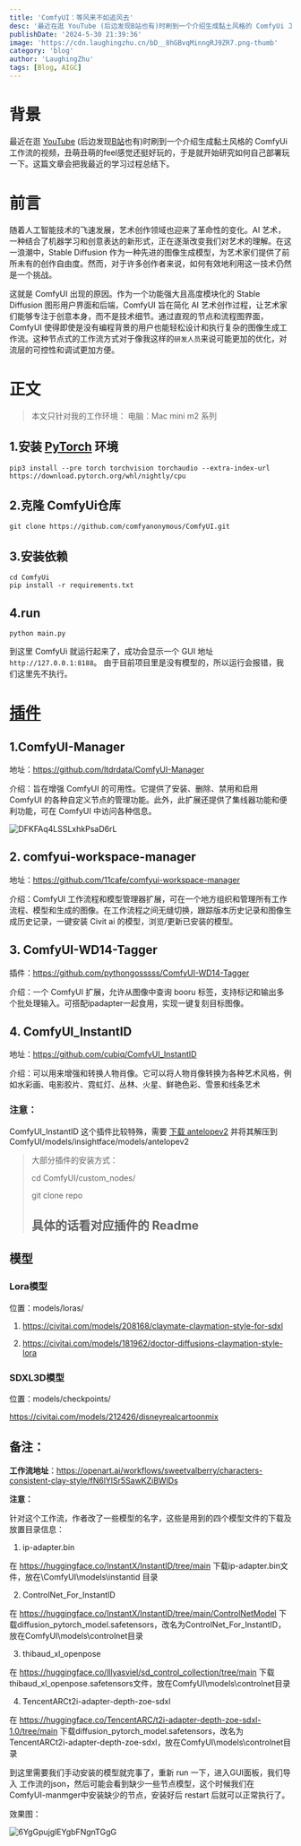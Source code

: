 ```yaml
---
title: 'ComfyUI：等风来不如追风去'
desc: '最近在逛 YouTube (后边发现B站也有)时刷到一个介绍生成黏土风格的 ComfyUi 工作流的视频，丑萌丑萌的feel感觉还挺好玩的，于是就开始研究如何自己部署玩一下。这篇文章会把我最近的学习过程总结下。'
publishDate: '2024-5-30 21:39:36'
image: 'https://cdn.laughingzhu.cn/bD__8hGBvqMinngRJ9ZR7.png-thumb'
category: 'blog'
author: 'LaughingZhu'
tags: [Blog, AIGC]
---
```


# 背景

最近在逛 [YouTube](https://www.youtube.com/watch?v=K919O8BCY_M) (后边发现[B站](https://www.bilibili.com/video/BV1Ns421N7Tt/?spm_id_from=333.999.0.0)也有)时刷到一个介绍生成黏土风格的 ComfyUi 工作流的视频，丑萌丑萌的feel感觉还挺好玩的，于是就开始研究如何自己部署玩一下。这篇文章会把我最近的学习过程总结下。

# 前言

随着人工智能技术的飞速发展，艺术创作领域也迎来了革命性的变化。AI 艺术，一种结合了机器学习和创意表达的新形式，正在逐渐改变我们对艺术的理解。在这一浪潮中，Stable Diffusion 作为一种先进的图像生成模型，为艺术家们提供了前所未有的创作自由度。然而，对于许多创作者来说，如何有效地利用这一技术仍然是一个挑战。

这就是 ComfyUI 出现的原因。作为一个功能强大且高度模块化的 Stable Diffusion 图形用户界面和后端，ComfyUI 旨在简化 AI 艺术创作过程，让艺术家们能够专注于创意本身，而不是技术细节。通过直观的节点和流程图界面，ComfyUI 使得即使是没有编程背景的用户也能轻松设计和执行复杂的图像生成工作流。这种节点式的工作流方式对于像我这样的`研发人员`来说可能更加的优化，对流层的可控性和调试更加方便。

# 正文

> 本文只针对我的工作环境：
> 电脑：Mac mini m2 系列

## 1.安装 [PyTorch](https://developer.apple.com/metal/pytorch/) 环境

```shell
pip3 install --pre torch torchvision torchaudio --extra-index-url https://download.pytorch.org/whl/nightly/cpu
```

## 2.克隆 ComfyUi仓库

```shell
git clone https://github.com/comfyanonymous/ComfyUI.git
```

## 3.安装依赖

```shell
cd ComfyUi
pip install -r requirements.txt
```

## 4.run

```shell
python main.py
```

到这里 ComfyUi 就运行起来了，成功会显示一个 GUI 地址 `http://127.0.0.1:8188`。
由于目前项目里是没有模型的，所以运行会报错，我们这里先不执行。

# [插件](https://cdn.laughingzhu.cn/_w1gIS07fzNgC74nl1wFg.png)

## 1.ComfyUI-Manager

地址：https://github.com/ltdrdata/ComfyUI-Manager

介绍：旨在增强 ComfyUI 的可用性。它提供了安装、删除、禁用和启用 ComfyUI 的各种自定义节点的管理功能。此外，此扩展还提供了集线器功能和便利功能，可在 ComfyUI 中访问各种信息。

![DFKFAq4LSSLxhkPsaD6rL](https://cdn.laughingzhu.cn/DFKFAq4LSSLxhkPsaD6rL.png-thumb)

## 2. comfyui-workspace-manager

地址：https://github.com/11cafe/comfyui-workspace-manager

介绍：ComfyUI 工作流程和模型管理器扩展，可在一个地方组织和管理所有工作流程、模型和生成的图像。在工作流程之间无缝切换，跟踪版本历史记录和图像生成历史记录，一键安装 Civit ai 的模型，浏览/更新已安装的模型。

## 3. ComfyUI-WD14-Tagger

插件：https://github.com/pythongosssss/ComfyUI-WD14-Tagger

介绍：一个 ComfyUI 扩展，允许从图像中查询 booru 标签，支持标记和输出多个批处理输入。可搭配ipadapter一起食用，实现一键复刻目标图像。

## 4. ComfyUI_InstantID

地址：https://github.com/cubiq/ComfyUI_InstantID

介绍：可以用来增强和转换人物肖像。它可以将人物肖像转换为各种艺术风格，例如水彩画、电影胶片、霓虹灯、丛林、火星、鲜艳色彩、雪景和线条艺术

### 注意：

ComfyUI_InstantID 这个插件比较特殊，需要 [下载 antelopev2](https://pan.quark.cn/s/620311713e95) 并将其解压到ComfyUI/models/insightface/models/antelopev2

> 大部分插件的安装方式：
>
> cd ComfyUI/custom_nodes/
>
> git clone repo
>
> ## 具体的话看对应插件的 Readme

## 模型

### Lora模型

位置：models/loras/

1. https://civitai.com/models/208168/claymate-claymation-style-for-sdxl

2. https://civitai.com/models/181962/doctor-diffusions-claymation-style-lora

### SDXL3D模型

位置：models/checkpoints/

https://civitai.com/models/212426/disneyrealcartoonmix

## 备注：

**工作流地址**：https://openart.ai/workflows/sweetvalberry/characters-consistent-clay-style/fN6lYlSr5SawKZiBWlDs

**注意：**

针对这个工作流，作者改了一些模型的名字，这些是用到的四个模型文件的下载及放置目录信息：

1. ip-adapter.bin

在 https://huggingface.co/InstantX/InstantID/tree/main 下载ip-adapter.bin文件，放在\ComfyUI\models\instantid 目录

2.  ControlNet_For_InstantID

在 https://huggingface.co/InstantX/InstantID/tree/main/ControlNetModel 下载diffusion_pytorch_model.safetensors，改名为ControlNet_For_InstantID，放在ComfyUI\models\controlnet目录

3. thibaud_xl_openpose

在 https://huggingface.co/lllyasviel/sd_control_collection/tree/main 下载thibaud_xl_openpose.safetensors文件，放在ComfyUI\models\controlnet目录

4. TencentARCt2i-adapter-depth-zoe-sdxl

在 https://huggingface.co/TencentARC/t2i-adapter-depth-zoe-sdxl-1.0/tree/main 下载diffusion_pytorch_model.safetensors，改名为TencentARCt2i-adapter-depth-zoe-sdxl，放在ComfyUI\models\controlnet目录

到这里需要我们手动安装的模型就完事了，重新 run 一下，进入GUI面板，我们导入 工作流的json，然后可能会看到缺少一些节点模型，这个时候我们在 ComfyUI-manmger中安装缺少的节点，安装好后 restart 后就可以正常执行了。

效果图：

![6YgGpujglEYgbFNgnTGgG](https://cdn.laughingzhu.cn/6YgGpujglEYgbFNgnTGgG.jpeg-thumb)
